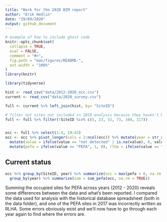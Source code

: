 ```yaml
---
title: "Work for the 2020 BIM report"
author: "Erik Hedlin"
date: "29/09/2020"
output: github_document
---
```



```r

# example of how to include ghost code
knitr::opts_chunk$set(
  collapse = TRUE,
  eval = FALSE,
  comment = "#>",
  fig.path = "man/figures/README-",
  out.width = "100%"
)
library(knitr)
```

```r
library(tidyverse)

hist <- read_csv("data/2012-2020_occ.csv")
current <- read_csv("data/2020_survey.csv") 


```

```r
full <- current %>% left_join(hist, by= "SiteID")

# filter out sites not included in 2019 analysis because they haven't been occupied since 2011
full <- full %>% filter(!SiteID %in% c(5, 23, 52, 73, 104, 117)) 


occ <- full %>% select(1:4, 19:42) 
occ <- occ %>% pivot_longer(cols = 2:ncol(occ)) %>% mutate(year = str_sub(name, 2,3), survey = str_sub(name, 5,5)) %>% 
  mutate(value = ifelse(value == "not detected" | is.na(value), 0, value)) %>%
  mutate(pefa = ifelse(value == "PEFA", 1, 0), rlha = ifelse(value == "RLHA", 1, 0))

```


## Current status

```r
occ %>% group_by(SiteID, year) %>% summarize(occ = max(pefa > 0, na.rm = TRUE)) %>% ungroup() %>% 
  group_by(year) %>% summarize(sum = sum_pefa(occ, na.rm = TRUE)) 
```

Summing the occupied sites for PEFA across years (2012 - 2020) reveals some differences between the data and what's been reported. I compared the data used for analysis with the historical database spreadsheet (both in the data folder), and one of the PEFA sites in 2017 was incorrectly written as RLHA. Some errors obviously exist and we'll now have to go through each year again to find where the errors are.


